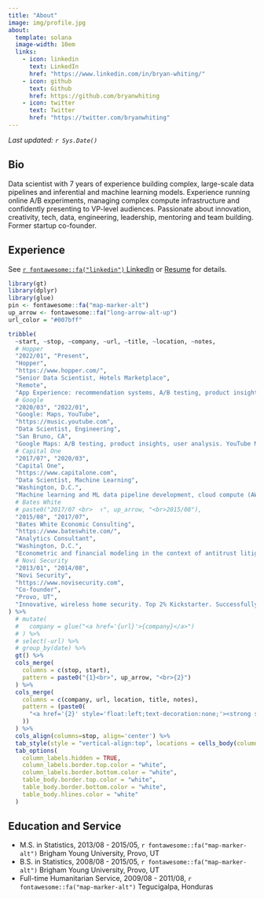 ```yaml
---
title: "About"
image: img/profile.jpg
about:
  template: solana
  image-width: 10em
  links:
    - icon: linkedin
      text: LinkedIn
      href: "https://www.linkedin.com/in/bryan-whiting/"
    - icon: github
      text: Github
      href: https://github.com/bryanwhiting
    - icon: twitter
      text: Twitter
      href: "https://twitter.com/bryanwhiting"
---
```



_Last updated: `r Sys.Date()`_
 
## Bio

Data scientist with 7 years of experience building complex, large-scale data pipelines and inferential and machine learning models. Experience running online A/B experiments, managing complex compute infrastructure and confidently presenting to VP-level audiences. Passionate about innovation, creativity, tech, data, engineering, leadership, mentoring and team building. Former startup co-founder.

## Experience

See [`r fontawesome::fa("linkedin")` LinkedIn](https://www.linkedin.com/in/bryan-whiting/) or [Resume](resume.pdf) for details.

```r
library(gt)
library(dplyr)
library(glue)
pin <- fontawesome::fa("map-marker-alt")
up_arrow <- fontawesome::fa("long-arrow-alt-up")
url_color = "#007bff"

tribble(
  ~start, ~stop, ~company, ~url, ~title, ~location, ~notes,
  # Hopper
  "2022/01", "Present",
  "Hopper",
  "https://www.hopper.com/",
  "Senior Data Scientist, Hotels Marketplace",
  "Remote",
  "App Experience: recommendation systems, A/B testing, product insights, user analysis. Price Merchandising: pricing and markup optimization, competitive pricing intelligence.",
  # Google
  "2020/03", "2022/01",
  "Google: Maps, YouTube",
  "https://music.youtube.com",
  "Data Scientist, Engineering",
  "San Bruno, CA",
  "Google Maps: A/B testing, product insights, user analysis. YouTube Music: A/B testing on music recommendation system enhancements, user insights, marketing analytics, user-targeting and churn analysis",
  # Capital One
  "2017/07", "2020/03",
  "Capital One",
  "https://www.capitalone.com",
  "Data Scientist, Machine Learning",
  "Washington, D.C.",
  "Machine learning and ML data pipeline development, cloud compute (AWS), risk modeling",
  # Bates White
  # paste0("2017/07 <br>  ↑", up_arrow, "<br>2015/08"),
  "2015/08", "2017/07", 
  "Bates White Economic Consulting",
  "https://www.bateswhite.com/",
  "Analytics Consultant",
  "Washington, D.C.",
  "Econometric and financial modeling in the context of antitrust litigation",
  # Novi Security
  "2013/01", "2014/08", 
  "Novi Security",
  "https://www.novisecurity.com",
  "Co-founder",
  "Provo, UT",
  "Innovative, wireless home security. Top 2% Kickstarter. Successfully raised seed round of investment"
) %>%
  # mutate(
  #   company = glue("<a href='{url}'>{company}</a>")
  # ) %>%
  # select(-url) %>%
  # group_by(date) %>%
  gt() %>%
  cols_merge(
    columns = c(stop, start),
    pattern = paste0("{1}<br>", up_arrow, "<br>{2}")
  ) %>%
  cols_merge(
    columns = c(company, url, location, title, notes),
    pattern = (paste0(
      "<a href='{2}' style='float:left;text-decoration:none;'><strong style='color:#007bff'>{1}</strong></a><span style='float:right;'>", pin, " {3}</span> <br><span style='float:left;'>{4}</span><br><br><span style='color:gray;font-size=.8em'>{5}</span>"
    ))
  ) %>%
  cols_align(columns=stop, align='center') %>%
  tab_style(style = "vertical-align:top", locations = cells_body(columns = stop)) %>%
  tab_options(
    column_labels.hidden = TRUE,
    column_labels.border.top.color = "white",
    column_labels.border.bottom.color = "white",
    table_body.border.top.color = "white",
    table_body.border.bottom.color = "white",
    table_body.hlines.color = "white"
  )
```

## Education and Service

* M.S. in Statistics, 2013/08 - 2015/05, `r fontawesome::fa("map-marker-alt")` Brigham Young University, Provo, UT
* B.S. in Statistics, 2008/08 - 2015/05, `r fontawesome::fa("map-marker-alt")` Brigham Young University, Provo, UT
* Full-time Humanitarian Service, 2009/08 - 2011/08, `r fontawesome::fa("map-marker-alt")` Tegucigalpa, Honduras